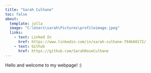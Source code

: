 ```yaml
---
title: "Sarah Culhane"
toc: false
about:
  template: jolla
  image: "C:\Users\sarah\Pictures\profileimage.jpeg"
  links: 
    - text: Linked In
      href: https://www.linkedin.com/in/sarah-culhane-794b60172/
    - text: Github
      href: https://github.com/SarahRoseCulhane
---
```


Hello and welcome to my webpage! :)
